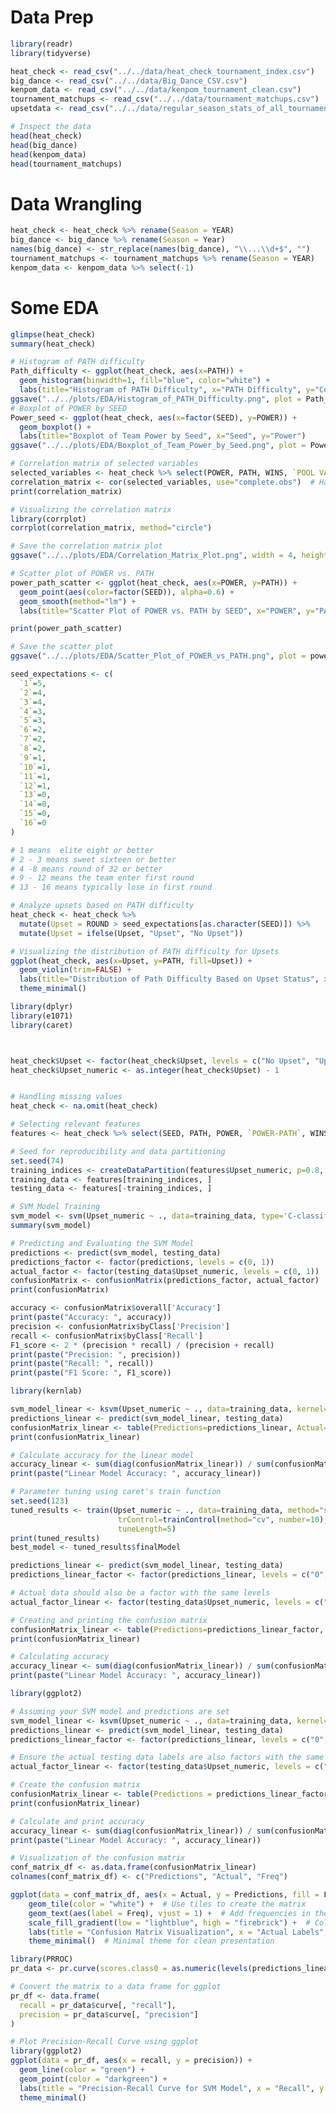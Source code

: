 
# Data Prep

```r
library(readr)
library(tidyverse)

heat_check <- read_csv("../../data/heat_check_tournament_index.csv")
big_dance <- read_csv("../../data/Big_Dance_CSV.csv")
kenpom_data <- read_csv("../../data/kenpom_tournament_clean.csv")
tournament_matchups <- read_csv("../../data/tournament_matchups.csv")
upsetdata <- read_csv("../../data/regular_season_stats_of_all_tournament_team_matchups_2007_2019.csv")

# Inspect the data
head(heat_check)
head(big_dance)
head(kenpom_data)
head(tournament_matchups)
```
# Data Wrangling

```r
heat_check <- heat_check %>% rename(Season = YEAR)
big_dance <- big_dance %>% rename(Season = Year)
names(big_dance) <- str_replace(names(big_dance), "\\...\\d+$", "")
tournament_matchups <- tournament_matchups %>% rename(Season = YEAR)
kenpom_data <- kenpom_data %>% select(-1)
```

# Some EDA

```r
glimpse(heat_check)
summary(heat_check)
```

```r
# Histogram of PATH difficulty
Path_difficulty <- ggplot(heat_check, aes(x=PATH)) +
  geom_histogram(binwidth=1, fill="blue", color="white") +
  labs(title="Histogram of PATH Difficulty", x="PATH Difficulty", y="Count")
ggsave("../../plots/EDA/Histogram_of_PATH_Difficulty.png", plot = Path_difficulty, width = 4, height = 4, dpi = 300)
# Boxplot of POWER by SEED
Power_seed <- ggplot(heat_check, aes(x=factor(SEED), y=POWER)) +
  geom_boxplot() +
  labs(title="Boxplot of Team Power by Seed", x="Seed", y="Power")
ggsave("../../plots/EDA/Boxplot_of_Team_Power_by_Seed.png", plot = Power_seed, width = 4, height = 4, dpi = 300)
```

```r
# Correlation matrix of selected variables
selected_variables <- heat_check %>% select(POWER, PATH, WINS, `POOL VALUE`)
correlation_matrix <- cor(selected_variables, use="complete.obs")  # Handling missing values
print(correlation_matrix)

# Visualizing the correlation matrix
library(corrplot)
corrplot(correlation_matrix, method="circle")

# Save the correlation matrix plot
ggsave("../../plots/EDA/Correlation_Matrix_Plot.png", width = 4, height = 4, dpi = 300)


```
```r
# Scatter plot of POWER vs. PATH
power_path_scatter <- ggplot(heat_check, aes(x=POWER, y=PATH)) +
  geom_point(aes(color=factor(SEED)), alpha=0.6) +
  geom_smooth(method="lm") +
  labs(title="Scatter Plot of POWER vs. PATH by SEED", x="POWER", y="PATH")

print(power_path_scatter)

# Save the scatter plot
ggsave("../../plots/EDA/Scatter_Plot_of_POWER_vs_PATH.png", plot = power_path_scatter, width = 6, height = 4, dpi = 300)
```






```r
seed_expectations <- c(
  `1`=5,
  `2`=4,    
  `3`=4,    
  `4`=3,    
  `5`=3,
  `6`=2,   
  `7`=2,    
  `8`=2,    
  `9`=1,    
  `10`=1,   
  `11`=1,   
  `12`=1,   
  `13`=0,  
  `14`=0,
  `15`=0,   
  `16`=0    
)

# 1 means  elite eight or better
# 2 - 3 means sweet sixteen or better
# 4 -8 means round of 32 or better
# 9 - 12 means the team enter first round
# 13 - 16 means typically lose in first round

# Analyze upsets based on PATH difficulty
heat_check <- heat_check %>%
  mutate(Upset = ROUND > seed_expectations[as.character(SEED)]) %>%
  mutate(Upset = ifelse(Upset, "Upset", "No Upset"))

# Visualizing the distribution of PATH difficulty for Upsets
ggplot(heat_check, aes(x=Upset, y=PATH, fill=Upset)) +
  geom_violin(trim=FALSE) +
  labs(title="Distribution of Path Difficulty Based on Upset Status", x="Upset Status", y="Path Difficulty") +
  theme_minimal()
```

```r
library(dplyr)
library(e1071)  
library(caret)  



heat_check$Upset <- factor(heat_check$Upset, levels = c("No Upset", "Upset"))
heat_check$Upset_numeric <- as.integer(heat_check$Upset) - 1


# Handling missing values
heat_check <- na.omit(heat_check)

# Selecting relevant features
features <- heat_check %>% select(SEED, PATH, POWER, `POWER-PATH`, WINS, Upset_numeric)

# Seed for reproducibility and data partitioning
set.seed(74)
training_indices <- createDataPartition(features$Upset_numeric, p=0.8, list=FALSE)
training_data <- features[training_indices, ]
testing_data <- features[-training_indices, ]

# SVM Model Training
svm_model <- svm(Upset_numeric ~ ., data=training_data, type='C-classification', kernel='radial')
summary(svm_model)

# Predicting and Evaluating the SVM Model
predictions <- predict(svm_model, testing_data)
predictions_factor <- factor(predictions, levels = c(0, 1))
actual_factor <- factor(testing_data$Upset_numeric, levels = c(0, 1))
confusionMatrix <- confusionMatrix(predictions_factor, actual_factor)
print(confusionMatrix)

accuracy <- confusionMatrix$overall['Accuracy']
print(paste("Accuracy: ", accuracy))
precision <- confusionMatrix$byClass['Precision']
recall <- confusionMatrix$byClass['Recall']
F1_score <- 2 * (precision * recall) / (precision + recall)
print(paste("Precision: ", precision))
print(paste("Recall: ", recall))
print(paste("F1 Score: ", F1_score))

```


```r
library(kernlab)

svm_model_linear <- ksvm(Upset_numeric ~ ., data=training_data, kernel="vanilladot", type="C-svc")
predictions_linear <- predict(svm_model_linear, testing_data)
confusionMatrix_linear <- table(Predictions=predictions_linear, Actual=testing_data$Upset_numeric)
print(confusionMatrix_linear)

# Calculate accuracy for the linear model
accuracy_linear <- sum(diag(confusionMatrix_linear)) / sum(confusionMatrix_linear)
print(paste("Linear Model Accuracy: ", accuracy_linear))

# Parameter tuning using caret's train function
set.seed(123)
tuned_results <- train(Upset_numeric ~ ., data=training_data, method="svmRadial",
                        trControl=trainControl(method="cv", number=10),
                        tuneLength=5)
print(tuned_results)
best_model <- tuned_results$finalModel

predictions_linear <- predict(svm_model_linear, testing_data)
predictions_linear_factor <- factor(predictions_linear, levels = c("0", "1"))

# Actual data should also be a factor with the same levels
actual_factor_linear <- factor(testing_data$Upset_numeric, levels = c("0", "1"))

# Creating and printing the confusion matrix
confusionMatrix_linear <- table(Predictions=predictions_linear_factor, Actual=actual_factor_linear)
print(confusionMatrix_linear)

# Calculating accuracy
accuracy_linear <- sum(diag(confusionMatrix_linear)) / sum(confusionMatrix_linear)
print(paste("Linear Model Accuracy: ", accuracy_linear))


```

```r
library(ggplot2)

# Assuming your SVM model and predictions are set
svm_model_linear <- ksvm(Upset_numeric ~ ., data=training_data, kernel="vanilladot", type="C-svc")
predictions_linear <- predict(svm_model_linear, testing_data)
predictions_linear_factor <- factor(predictions_linear, levels = c("0", "1"))

# Ensure the actual testing data labels are also factors with the same levels
actual_factor_linear <- factor(testing_data$Upset_numeric, levels = c("0", "1"))

# Create the confusion matrix
confusionMatrix_linear <- table(Predictions = predictions_linear_factor, Actual = actual_factor_linear)
print(confusionMatrix_linear)

# Calculate and print accuracy
accuracy_linear <- sum(diag(confusionMatrix_linear)) / sum(confusionMatrix_linear)
print(paste("Linear Model Accuracy: ", accuracy_linear))

# Visualization of the confusion matrix
conf_matrix_df <- as.data.frame(confusionMatrix_linear)
colnames(conf_matrix_df) <- c("Predictions", "Actual", "Freq")

ggplot(data = conf_matrix_df, aes(x = Actual, y = Predictions, fill = Freq)) +
    geom_tile(color = "white") +  # Use tiles to create the matrix
    geom_text(aes(label = Freq), vjust = 1) +  # Add frequencies in the middle of tiles
    scale_fill_gradient(low = "lightblue", high = "firebrick") +  # Color gradient from blue to red
    labs(title = "Confusion Matrix Visualization", x = "Actual Labels", y = "Predicted Labels") +
    theme_minimal()  # Minimal theme for clean presentation

```



```r
library(PRROC)
pr_data <- pr.curve(scores.class0 = as.numeric(levels(predictions_linear_factor))[predictions_linear_factor], weights.class0 = as.numeric(actual_factor_linear) - 1, curve = TRUE)

# Convert the matrix to a data frame for ggplot
pr_df <- data.frame(
  recall = pr_data$curve[, "recall"],
  precision = pr_data$curve[, "precision"]
)

# Plot Precision-Recall Curve using ggplot
library(ggplot2)
ggplot(data = pr_df, aes(x = recall, y = precision)) +
  geom_line(color = "green") +
  geom_point(color = "darkgreen") +
  labs(title = "Precision-Recall Curve for SVM Model", x = "Recall", y = "Precision") +
  theme_minimal()

```

